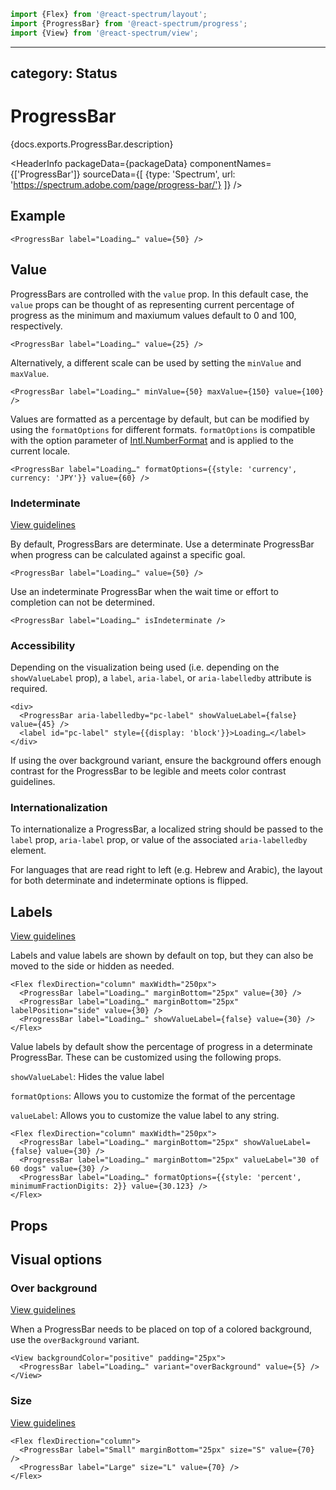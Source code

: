 <!-- Copyright 2020 Adobe. All rights reserved.
This file is licensed to you under the Apache License, Version 2.0 (the "License");
you may not use this file except in compliance with the License. You may obtain a copy
of the License at http://www.apache.org/licenses/LICENSE-2.0
Unless required by applicable law or agreed to in writing, software distributed under
the License is distributed on an "AS IS" BASIS, WITHOUT WARRANTIES OR REPRESENTATIONS
OF ANY KIND, either express or implied. See the License for the specific language
governing permissions and limitations under the License. -->



```jsx import
import {Flex} from '@react-spectrum/layout';
import {ProgressBar} from '@react-spectrum/progress';
import {View} from '@react-spectrum/view';
```

---
category: Status
---

# ProgressBar

<p>{docs.exports.ProgressBar.description}</p>

<HeaderInfo
  packageData={packageData}
  componentNames={['ProgressBar']}
  sourceData={[
    {type: 'Spectrum', url: 'https://spectrum.adobe.com/page/progress-bar/'}
  ]} />

## Example

```tsx example
<ProgressBar label="Loading…" value={50} />
```

## Value

ProgressBars are controlled with the `value` prop.
In this default case, the `value` props can be thought of as representing current percentage of progress as the minimum and maxiumum values default to 0 and 100, respectively.

```tsx example
<ProgressBar label="Loading…" value={25} />
```

Alternatively, a different scale can be used by setting the `minValue` and `maxValue`.

```tsx example
<ProgressBar label="Loading…" minValue={50} maxValue={150} value={100} />
```

Values are formatted as a percentage by default, but can be modified by using the `formatOptions` for different formats.
`formatOptions` is compatible with the option parameter of [Intl.NumberFormat](https://developer.mozilla.org/en-US/docs/Web/JavaScript/Reference/Global_Objects/NumberFormat) and is applied to the current locale.

```tsx example
<ProgressBar label="Loading…" formatOptions={{style: 'currency', currency: 'JPY'}} value={60} />
```

### Indeterminate
[View guidelines](https://spectrum.adobe.com/page/progress-bar/#Indeterminate)

By default, ProgressBars are determinate. Use a determinate ProgressBar when progress can be calculated against a specific goal.

```tsx example
<ProgressBar label="Loading…" value={50} />
```

Use an indeterminate ProgressBar when the wait time or effort to completion can not be determined.

```tsx example
<ProgressBar label="Loading…" isIndeterminate />
```

### Accessibility

Depending on the visualization being used (i.e. depending on the `showValueLabel` prop), a `label`, `aria-label`, or `aria-labelledby` attribute is required.

```tsx example
<div>
  <ProgressBar aria-labelledby="pc-label" showValueLabel={false} value={45} />
  <label id="pc-label" style={{display: 'block'}}>Loading…</label>
</div>
```

If using the over background variant, ensure the background offers enough contrast for the ProgressBar to be legible and meets color contrast guidelines.

### Internationalization

To internationalize a ProgressBar, a localized string should be passed to the `label` prop, `aria-label` prop, or value of the associated `aria-labelledby` element.

For languages that are read right to left (e.g. Hebrew and Arabic), the layout for both determinate and indeterminate options is flipped.

## Labels
[View guidelines](https://spectrum.adobe.com/page/progress-bar/#Label)

Labels and value labels are shown by default on top, but they can also be moved to the side or hidden as needed.

```tsx example
<Flex flexDirection="column" maxWidth="250px">
  <ProgressBar label="Loading…" marginBottom="25px" value={30} />
  <ProgressBar label="Loading…" marginBottom="25px" labelPosition="side" value={30} />
  <ProgressBar label="Loading…" showValueLabel={false} value={30} />
</Flex>
```

Value labels by default show the percentage of progress in a determinate ProgressBar. These can be customized using the following props.

`showValueLabel`: Hides the value label

`formatOptions`: Allows you to customize the format of the percentage

`valueLabel`: Allows you to customize the value label to any string.

```tsx example
<Flex flexDirection="column" maxWidth="250px">
  <ProgressBar label="Loading…" marginBottom="25px" showValueLabel={false} value={30} />
  <ProgressBar label="Loading…" marginBottom="25px" valueLabel="30 of 60 dogs" value={30} />
  <ProgressBar label="Loading…" formatOptions={{style: 'percent', minimumFractionDigits: 2}} value={30.123} />
</Flex>
```

## Props

<PropTable component={docs.exports.ProgressBar} links={docs.links} />

## Visual options

### Over background
[View guidelines](https://spectrum.adobe.com/page/progress-bar/#Over-background-variant)

When a ProgressBar needs to be placed on top of a colored background, use the `overBackground` variant.

```tsx example
<View backgroundColor="positive" padding="25px">
  <ProgressBar label="Loading…" variant="overBackground" value={5} />
</View>
```

### Size
[View guidelines](https://spectrum.adobe.com/page/progress-bar/#Size)

```tsx example
<Flex flexDirection="column">
  <ProgressBar label="Small" marginBottom="25px" size="S" value={70} />
  <ProgressBar label="Large" size="L" value={70} />
</Flex>
```
